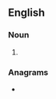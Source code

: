 ==English==

===Noun===
{{head|en|noun plural form}}

# {{plural of|theocrat|lang=en}}

===Anagrams===
* {{anagrams|en|a=acehorstt|astrotech}}